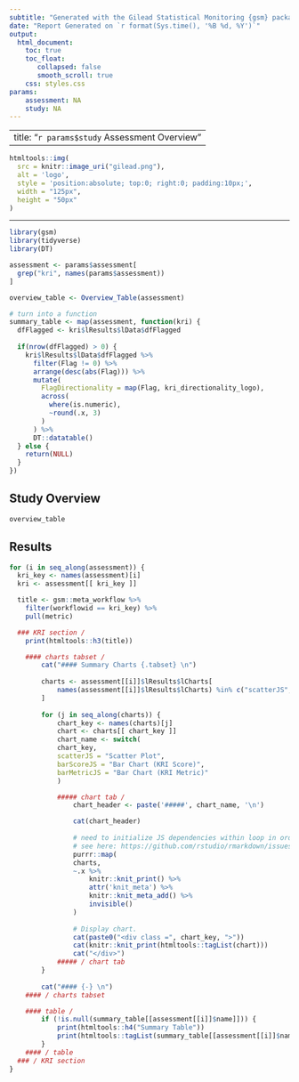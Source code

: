 ```yaml
---
subtitle: "Generated with the Gilead Statistical Monitoring {gsm} package"
date: "Report Generated on `r format(Sys.time(), '%B %d, %Y')`"
output:
  html_document:
    toc: true
    toc_float:
       collapsed: false
       smooth_scroll: true
    css: styles.css
params:
    assessment: NA
    study: NA
---
```


---
title: "`r params$study` Assessment Overview"
---

```r
htmltools::img(
  src = knitr::image_uri("gilead.png"), 
  alt = 'logo', 
  style = 'position:absolute; top:0; right:0; padding:10px;', 
  width = "125px", 
  height = "50px"
)
```
---

```r
library(gsm)
library(tidyverse)
library(DT)

assessment <- params$assessment[
  grep("kri", names(params$assessment))
]

overview_table <- Overview_Table(assessment) 

# turn into a function
summary_table <- map(assessment, function(kri) {
  dfFlagged <- kri$lResults$lData$dfFlagged 
  
  if(nrow(dfFlagged) > 0) {
    kri$lResults$lData$dfFlagged %>% 
      filter(Flag != 0) %>% 
      arrange(desc(abs(Flag))) %>% 
      mutate(
        FlagDirectionality = map(Flag, kri_directionality_logo),
        across(
          where(is.numeric),
          ~round(.x, 3)
        )
      ) %>% 
      DT::datatable()
  } else {
    return(NULL)
  }
})
```

## Study Overview

<div class="gsm-overview-table">
```r
overview_table
```
</div>

## Results

```r
for (i in seq_along(assessment)) {
  kri_key <- names(assessment)[i]
  kri <- assessment[[ kri_key ]]

  title <- gsm::meta_workflow %>% 
    filter(workflowid == kri_key) %>% 
    pull(metric)

  ### KRI section /
    print(htmltools::h3(title))

    #### charts tabset /
        cat("#### Summary Charts {.tabset} \n")
        
        charts <- assessment[[i]]$lResults$lCharts[
            names(assessment[[i]]$lResults$lCharts) %in% c("scatterJS", "barMetricJS", "barScoreJS")
        ]
        
        for (j in seq_along(charts)) {
            chart_key <- names(charts)[j]
            chart <- charts[[ chart_key ]]
            chart_name <- switch(
            chart_key,
            scatterJS = "Scatter Plot",
            barScoreJS = "Bar Chart (KRI Score)",
            barMetricJS = "Bar Chart (KRI Metric)"
            )

            ##### chart tab /
                chart_header <- paste('#####', chart_name, '\n')

                cat(chart_header)
                
                # need to initialize JS dependencies within loop in order to print correctly
                # see here: https://github.com/rstudio/rmarkdown/issues/1877#issuecomment-678996452
                purrr::map(
                charts,
                ~.x %>%
                    knitr::knit_print() %>%
                    attr('knit_meta') %>%
                    knitr::knit_meta_add() %>%
                    invisible()
                )
            
                # Display chart.
                cat(paste0("<div class =", chart_key, ">"))
                cat(knitr::knit_print(htmltools::tagList(chart)))
                cat("</div>")
            ##### / chart tab
        }
        
        cat("#### {-} \n")
    #### / charts tabset

    #### table /
        if (!is.null(summary_table[[assessment[[i]]$name]])) {
            print(htmltools::h4("Summary Table"))
            print(htmltools::tagList(summary_table[[assessment[[i]]$name]]))
        }
    #### / table
  ### / KRI section
}
```
